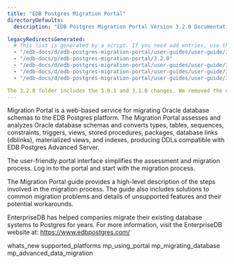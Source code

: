 ```yaml
---
title: "EDB Postgres Migration Portal"
directoryDefaults:
  description: "EDB Postgres Migration Portal Version 3.2.0 Documentation and release notes. EDB Postgre Migration Portal converts Oracle Schema to PostgreSQL online. "

legacyRedirectsGenerated:
  # This list is generated by a script. If you need add entries, use the `legacyRedirects` key.
  - "/edb-docs/d/edb-postgres-migration-portal/user-guides/user-guide/3.2.0/index.html"
  - "/edb-docs/p/edb-postgres-migration-portal/3.2.0"
  - "/edb-docs/d/edb-postgres-migration-portal/user-guides/user-guide/3.2.0/conclusion.html"
  - "/edb-docs/d/edb-postgres-migration-portal/user-guides/user-guide/3.2.0/whats_new.html"
  - "/edb-docs/d/edb-postgres-migration-portal/user-guides/user-guide/3.2.0/genindex.html"

The 3.2.0 folder includes the 3.0.1 and 3.1.0 changes. We removed the earlier release folders because we only want to display a Version label reflecting the latest release. When preparing for a future release, create your working branch and rename the 3.2.0 folder to the latest version number. To get back to the 3.0.1 or 3.1.0 sources use a tag dated between June 23rd and June 27th, 2021.
---
```


<div id="index" class="registered_link"></div>

Migration Portal is a web-based service for migrating Oracle database schemas to the EDB Postgres platform. The Migration Portal assesses and analyzes Oracle database schemas and converts types, tables, sequences, constraints, triggers, views, stored procedures, packages, database links (dblinks), materialized views, and indexes, producing DDLs compatible with EDB Postgres Advanced Server.

The user-friendly portal interface simplifies the assessment and migration process. Log in to the portal and start with the migration process.

The Migration Portal guide provides a high-level description of the steps involved in the migration process. The guide also includes solutions to common migration problems and details of unsupported features and their potential workarounds.

EnterpriseDB has helped companies migrate their existing database systems to Postgres for years. For more information, visit the EnterpriseDB website at: <https://www.edbpostgres.com/>

<div class="toctree" maxdepth="3">

whats_new supported_platforms mp_using_portal mp_migrating_database mp_advanced_data_migration 

</div>
